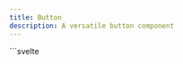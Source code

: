 ```yaml
---
title: Button
description: A versatile button component
---
```


<Tabs>
  <TabItem label="Preview">
	<ButtonPreview />
  </TabItem>
  <TabItem label="Usage">
    ```svelte
	<script lang="ts">
		import { Button } from "@dxdns/feflow"

		const variants = ["outlined", "text", "contained"]
		const colors = ["error", "success", "warning", "info", "primary"]
	</script>

	<div
		style="
		display: flex; 
		flex-wrap: wrap;
		gap: 1rem;
		align-items: flex-end;
		padding: 1rem;
	"
	>
		<Button isLoading></Button>

		{#each variants as variant}
			<Button variant={variant as any}>{variant}</Button>
		{/each}
		<Button href="https://dxdns.dev" target="_blank">link</Button>

		{#each variants as variant}
			<Button disabled variant={variant as any}>{variant} disabled</Button>
		{/each}

		<div style="display:flex; align-items: baseline; gap: 1rem; flex-wrap: wrap;">
			{#each colors as color}
				<Button class="bg-{color} text-on-{color}">{color}</Button>
			{/each}
		</div>

		<Button>
			<svg
				xmlns="http://www.w3.org/2000/svg"
				height="16px"
				viewBox="0 -960 960 960"
				width="16px"
				fill="red"
			>
				<path
					d="m480-120-58-52q-101-91-167-157T150-447.5Q111-500 95.5-544T80-634q0-94 63-157t157-63q52 0 99 22t81 62q34-40 81-62t99-22q94 0 157 63t63 157q0 46-15.5 90T810-447.5Q771-395 705-329T538-172l-58 52Z"
				/>
			</svg>
			heart
		</Button>
	</div>
	```
  </TabItem>
</Tabs>